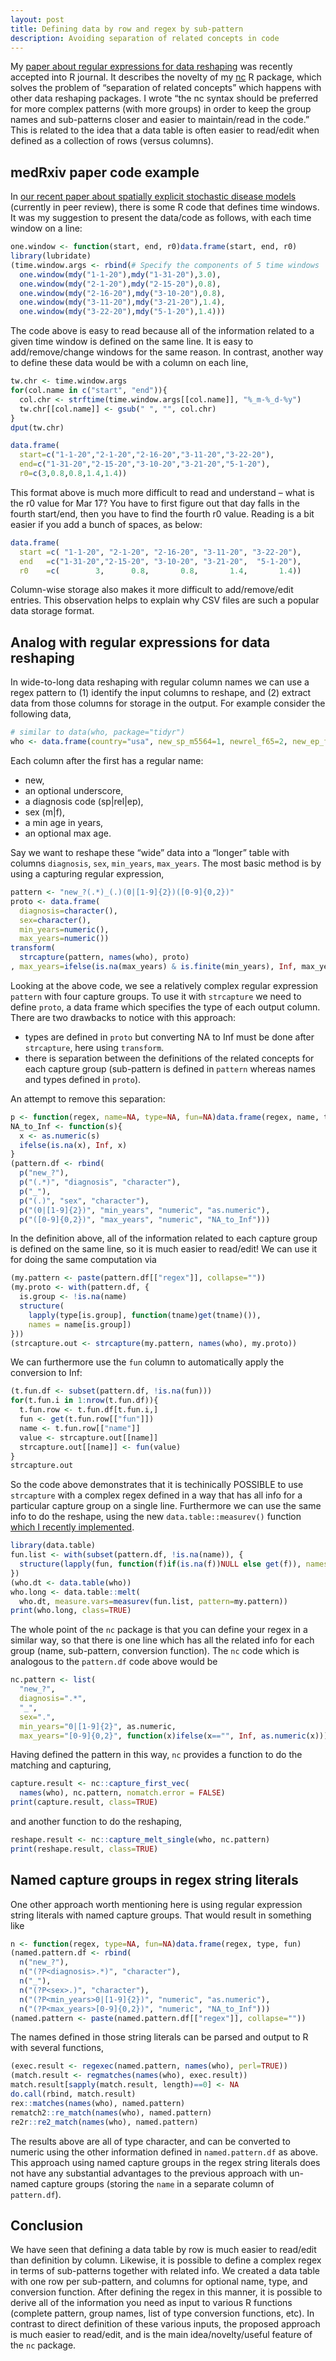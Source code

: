 ```yaml
---
layout: post
title: Defining data by row and regex by sub-pattern
description: Avoiding separation of related concepts in code
---
```


My [paper about regular expressions for data
reshaping](https://github.com/tdhock/nc-article) was recently accepted
into R journal. It describes the novelty of my
[nc](https://github.com/tdhock/nc) R package, which solves the problem
of "separation of related concepts" which happens with other data
reshaping packages. I wrote "the nc syntax should be preferred for
more complex patterns (with more groups) in order to keep the group
names and sub-patterns closer and easier to maintain/read in the
code." This is related to the idea that a data table is often easier
to read/edit when defined as a collection of rows (versus columns).

## medRxiv paper code example

In [our recent paper about spatially explicit stochastic disease
models](https://www.medrxiv.org/content/10.1101/2021.05.13.21256216v1)
(currently in peer review), there is some R code that defines time
windows. It was my suggestion to present the data/code as follows,
with each time window on a line:

```r
one.window <- function(start, end, r0)data.frame(start, end, r0)
library(lubridate)
(time.window.args <- rbind(# Specify the components of 5 time windows
  one.window(mdy("1-1-20"),mdy("1-31-20"),3.0),
  one.window(mdy("2-1-20"),mdy("2-15-20"),0.8),
  one.window(mdy("2-16-20"),mdy("3-10-20"),0.8),
  one.window(mdy("3-11-20"),mdy("3-21-20"),1.4),
  one.window(mdy("3-22-20"),mdy("5-1-20"),1.4)))
```

The code above is easy to read because all of the information related
to a given time window is defined on the same line. It is easy to
add/remove/change windows for the same reason.  In contrast, another
way to define these data would be with a column on each line,

```r
tw.chr <- time.window.args
for(col.name in c("start", "end")){
  col.chr <- strftime(time.window.args[[col.name]], "%_m-%_d-%y")
  tw.chr[[col.name]] <- gsub(" ", "", col.chr)
}
dput(tw.chr)
```

```r
data.frame(
  start=c("1-1-20","2-1-20","2-16-20","3-11-20","3-22-20"),
  end=c("1-31-20","2-15-20","3-10-20","3-21-20","5-1-20"),
  r0=c(3,0.8,0.8,1.4,1.4))
```

This format above is much more difficult to read and understand --
what is the r0 value for Mar 17? You have to first figure out that day
falls in the fourth start/end, then you have to find the fourth r0
value. Reading is a bit easier if you add a bunch of spaces, as below:

```r
data.frame(
  start =c( "1-1-20", "2-1-20", "2-16-20", "3-11-20", "3-22-20"),
  end   =c("1-31-20","2-15-20", "3-10-20", "3-21-20",  "5-1-20"),
  r0    =c(        3,      0.8,       0.8,       1.4,       1.4))
```

Column-wise storage also makes it more difficult to add/remove/edit
entries. This observation helps to explain why CSV files are such a
popular data storage format.

## Analog with regular expressions for data reshaping

In wide-to-long data reshaping with regular column names we can use a
regex pattern to (1) identify the input columns to reshape, and (2)
extract data from those columns for storage in the output. For example
consider the following data, 

```r
# similar to data(who, package="tidyr")
who <- data.frame(country="usa", new_sp_m5564=1, newrel_f65=2, new_ep_f014=3)
```

Each column after the first has a regular name: 

* new,
* an optional underscore,
* a diagnosis code (sp|rel|ep),
* sex (m|f),
* a min age in years,
* an optional max age.

Say we want to reshape these "wide" data into a "longer" table with
columns `diagnosis`, `sex`, `min_years`, `max_years`. The most basic
method is by using a capturing regular expression,

```r
pattern <- "new_?(.*)_(.)(0|[1-9]{2})([0-9]{0,2})"
proto <- data.frame(
  diagnosis=character(),
  sex=character(),
  min_years=numeric(),
  max_years=numeric())
transform(
  strcapture(pattern, names(who), proto)
, max_years=ifelse(is.na(max_years) & is.finite(min_years), Inf, max_years))
```

Looking at the above code, we see a relatively complex regular
expression `pattern` with four capture groups. To use it with
`strcapture` we need to define `proto`, a data frame which specifies
the type of each output column. There are two drawbacks to notice with
this approach:

* types are defined in `proto` but converting NA to Inf must be done
  after `strcapture`, here using `transform`.
* there is separation between the definitions of the related concepts
  for each capture group (sub-pattern is defined in `pattern` whereas
  names and types defined in `proto`). 
  
An attempt to remove this separation:
  
```r
p <- function(regex, name=NA, type=NA, fun=NA)data.frame(regex, name, type, fun)
NA_to_Inf <- function(s){
  x <- as.numeric(s)
  ifelse(is.na(x), Inf, x)
}
(pattern.df <- rbind(
  p("new_?"),
  p("(.*)", "diagnosis", "character"),
  p("_"),
  p("(.)", "sex", "character"),
  p("(0|[1-9]{2})", "min_years", "numeric", "as.numeric"),
  p("([0-9]{0,2})", "max_years", "numeric", "NA_to_Inf")))
```

In the definition above, all of the information related to each
capture group is defined on the same line, so it is much easier to
read/edit! We can use it for doing the same computation via

```r
(my.pattern <- paste(pattern.df[["regex"]], collapse=""))
(my.proto <- with(pattern.df, {
  is.group <- !is.na(name)
  structure(
    lapply(type[is.group], function(tname)get(tname)()),
    names = name[is.group])
}))
(strcapture.out <- strcapture(my.pattern, names(who), my.proto))
```

We can furthermore use the `fun` column to automatically apply the
conversion to Inf:

```r
(t.fun.df <- subset(pattern.df, !is.na(fun)))
for(t.fun.i in 1:nrow(t.fun.df)){
  t.fun.row <- t.fun.df[t.fun.i,]
  fun <- get(t.fun.row[["fun"]])
  name <- t.fun.row[["name"]]
  value <- strcapture.out[[name]]
  strcapture.out[[name]] <- fun(value)
}
strcapture.out
```

So the code above demonstrates that it is techinically POSSIBLE to use
`strcapture` with a complex regex defined in a way that has all info
for a particular capture group on a single line. Furthermore we can
use the same info to do the reshape, using the new
`data.table::measurev()` function [which I recently
implemented](https://github.com/Rdatatable/data.table/pull/5022).

```r
library(data.table)
fun.list <- with(subset(pattern.df, !is.na(name)), {
  structure(lapply(fun, function(f)if(is.na(f))NULL else get(f)), names=name)
})
(who.dt <- data.table(who))
who.long <- data.table::melt(
  who.dt, measure.vars=measurev(fun.list, pattern=my.pattern))
print(who.long, class=TRUE)
```

The whole point of the `nc` package is that you can define your regex
in a similar way, so that there is one line which has all the related
info for each group (name, sub-pattern, conversion function). The `nc`
code which is analogous to the `pattern.df` code above would be

```r
nc.pattern <- list(
  "new_?",
  diagnosis=".*", 
  "_",
  sex=".", 
  min_years="0|[1-9]{2}", as.numeric,
  max_years="[0-9]{0,2}", function(x)ifelse(x=="", Inf, as.numeric(x)))
```

Having defined the pattern in this way, `nc` provides a function to do
the matching and capturing,

```r
capture.result <- nc::capture_first_vec(
  names(who), nc.pattern, nomatch.error = FALSE)
print(capture.result, class=TRUE)
``` 

and another function to do the reshaping,

```r
reshape.result <- nc::capture_melt_single(who, nc.pattern)
print(reshape.result, class=TRUE)
```

## Named capture groups in regex string literals

One other approach worth mentioning here is using regular expression
string literals with named capture groups. That would result in
something like

```r
n <- function(regex, type=NA, fun=NA)data.frame(regex, type, fun)
(named.pattern.df <- rbind(
  n("new_?"),
  n("(?P<diagnosis>.*)", "character"),
  n("_"),
  n("(?P<sex>.)", "character"),
  n("(?P<min_years>0|[1-9]{2})", "numeric", "as.numeric"),
  n("(?P<max_years>[0-9]{0,2})", "numeric", "NA_to_Inf")))
(named.pattern <- paste(named.pattern.df[["regex"]], collapse=""))
```

The names defined in those string literals can be parsed and output to
R with several functions,

```r
(exec.result <- regexec(named.pattern, names(who), perl=TRUE))
(match.result <- regmatches(names(who), exec.result))
match.result[sapply(match.result, length)==0] <- NA
do.call(rbind, match.result)
rex::matches(names(who), named.pattern)
rematch2::re_match(names(who), named.pattern)
re2r::re2_match(names(who), named.pattern)
```

The results above are all of type character, and can be converted to
numeric using the other information defined in `named.pattern.df` as
above. This approach using named capture groups in the regex string
literals does not have any substantial advantages to the previous
approach with un-named capture groups (storing the `name` in a
separate column of `pattern.df`).

## Conclusion

We have seen that defining a data table by row is much easier to
read/edit than definition by column. Likewise, it is possible to
define a complex regex in terms of sub-patterns together with related
info. We created a data table with one row per sub-pattern, and
columns for optional name, type, and conversion function. After
defining the regex in this manner, it is possible to derive all of the
information you need as input to various R functions (complete
pattern, group names, list of type conversion functions, etc). In
contrast to direct definition of these various inputs, the proposed
approach is much easier to read/edit, and is the main
idea/novelty/useful feature of the `nc` package.
